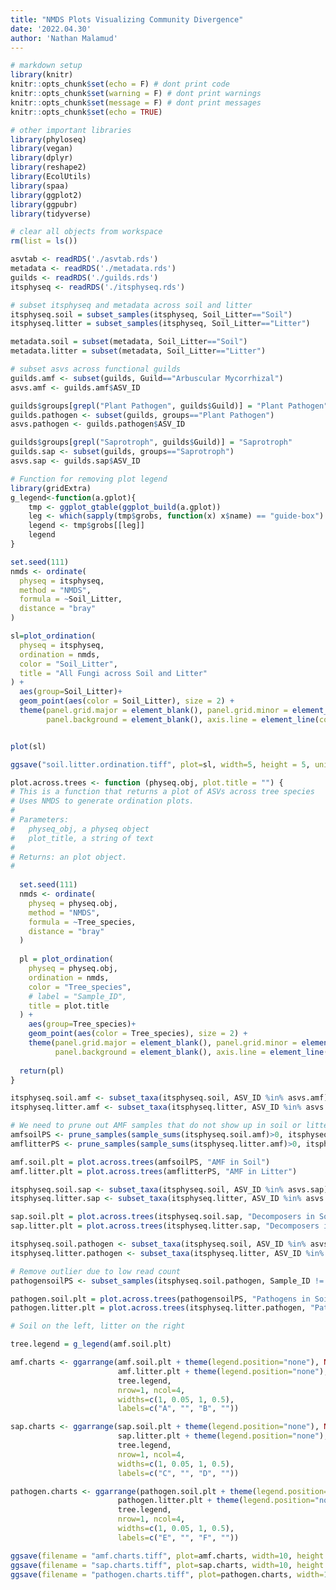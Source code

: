 ```yaml
---
title: "NMDS Plots Visualizing Community Divergence"
date: '2022.04.30'
author: 'Nathan Malamud'
---
```


```r
# markdown setup
library(knitr)
knitr::opts_chunk$set(echo = F) # dont print code
knitr::opts_chunk$set(warning = F) # dont print warnings
knitr::opts_chunk$set(message = F) # dont print messages
knitr::opts_chunk$set(echo = TRUE)

# other important libraries
library(phyloseq)
library(vegan)
library(dplyr)
library(reshape2)
library(EcolUtils)
library(spaa)
library(ggplot2)
library(ggpubr)
library(tidyverse)

# clear all objects from workspace
rm(list = ls())

asvtab <- readRDS('./asvtab.rds')
metadata <- readRDS('./metadata.rds')
guilds <- readRDS('./guilds.rds')
itsphyseq <- readRDS('./itsphyseq.rds')

# subset itsphyseq and metadata across soil and litter
itsphyseq.soil = subset_samples(itsphyseq, Soil_Litter=="Soil")
itsphyseq.litter = subset_samples(itsphyseq, Soil_Litter=="Litter")

metadata.soil = subset(metadata, Soil_Litter=="Soil")
metadata.litter = subset(metadata, Soil_Litter=="Litter")

# subset asvs across functional guilds
guilds.amf <- subset(guilds, Guild=="Arbuscular Mycorrhizal")
asvs.amf <- guilds.amf$ASV_ID

guilds$groups[grepl("Plant Pathogen", guilds$Guild)] = "Plant Pathogen"
guilds.pathogen <- subset(guilds, groups=="Plant Pathogen")
asvs.pathogen <- guilds.pathogen$ASV_ID

guilds$groups[grepl("Saprotroph", guilds$Guild)] = "Saprotroph"
guilds.sap <- subset(guilds, groups=="Saprotroph")
asvs.sap <- guilds.sap$ASV_ID

# Function for removing plot legend
library(gridExtra)
g_legend<-function(a.gplot){
    tmp <- ggplot_gtable(ggplot_build(a.gplot))
    leg <- which(sapply(tmp$grobs, function(x) x$name) == "guide-box")
    legend <- tmp$grobs[[leg]]
    legend
}
```

```r
set.seed(111)
nmds <- ordinate(
  physeq = itsphyseq,
  method = "NMDS",
  formula = ~Soil_Litter,
  distance = "bray"
)

sl=plot_ordination(
  physeq = itsphyseq,
  ordination = nmds,
  color = "Soil_Litter",
  title = "All Fungi across Soil and Litter"
) + 
  aes(group=Soil_Litter)+
  geom_point(aes(color = Soil_Litter), size = 2) +
  theme(panel.grid.major = element_blank(), panel.grid.minor = element_blank(),
        panel.background = element_blank(), axis.line = element_line(colour = "black"),strip.text = element_text(colour = 'white'),text = element_text(size=12),legend.text=element_text(size=12),legend.title = element_blank())


plot(sl)

ggsave("soil.litter.ordination.tiff", plot=sl, width=5, height = 5, units="in", dpi=300, compression="lzw")
```

```r

plot.across.trees <- function (physeq.obj, plot.title = "") {
# This is a function that returns a plot of ASVs across tree species
# Uses NMDS to generate ordination plots.
#
# Parameters:
#   physeq_obj, a physeq object
#   plot_title, a string of text
#
# Returns: an plot object.
#
  
  set.seed(111)
  nmds <- ordinate(
    physeq = physeq.obj,
    method = "NMDS",
    formula = ~Tree_species,
    distance = "bray"
  )
  
  pl = plot_ordination(
    physeq = physeq.obj,
    ordination = nmds,
    color = "Tree_species",
    # label = "Sample_ID",
    title = plot.title
  ) + 
    aes(group=Tree_species)+
    geom_point(aes(color = Tree_species), size = 2) +
    theme(panel.grid.major = element_blank(), panel.grid.minor = element_blank(),
          panel.background = element_blank(), axis.line = element_line(colour = "black"),strip.text = element_text(colour = 'white'),text = element_text(size=12),legend.text=element_text(size=12),legend.title = element_blank())
  
  return(pl)
}

```

```r
itsphyseq.soil.amf <- subset_taxa(itsphyseq.soil, ASV_ID %in% asvs.amf)
itsphyseq.litter.amf <- subset_taxa(itsphyseq.litter, ASV_ID %in% asvs.amf)

# We need to prune out AMF samples that do not show up in soil or litter
amfsoilPS <- prune_samples(sample_sums(itsphyseq.soil.amf)>0, itsphyseq.soil.amf)
amflitterPS <- prune_samples(sample_sums(itsphyseq.litter.amf)>0, itsphyseq.litter.amf)

amf.soil.plt = plot.across.trees(amfsoilPS, "AMF in Soil")
amf.litter.plt = plot.across.trees(amflitterPS, "AMF in Litter")
```

```r
itsphyseq.soil.sap <- subset_taxa(itsphyseq.soil, ASV_ID %in% asvs.sap)
itsphyseq.litter.sap <- subset_taxa(itsphyseq.litter, ASV_ID %in% asvs.sap)

sap.soil.plt = plot.across.trees(itsphyseq.soil.sap, "Decomposers in Soil")
sap.litter.plt = plot.across.trees(itsphyseq.litter.sap, "Decomposers in Litter")
```

```r
itsphyseq.soil.pathogen <- subset_taxa(itsphyseq.soil, ASV_ID %in% asvs.pathogen)
itsphyseq.litter.pathogen <- subset_taxa(itsphyseq.litter, ASV_ID %in% asvs.pathogen)

# Remove outlier due to low read count
pathogensoilPS <- subset_samples(itsphyseq.soil.pathogen, Sample_ID != "HITR_182HS")

pathogen.soil.plt = plot.across.trees(pathogensoilPS, "Pathogens in Soil")
pathogen.litter.plt = plot.across.trees(itsphyseq.litter.pathogen, "Pathogens in Litter")
```

```r
# Soil on the left, litter on the right

tree.legend = g_legend(amf.soil.plt)

amf.charts <- ggarrange(amf.soil.plt + theme(legend.position="none"), NULL,
                        amf.litter.plt + theme(legend.position="none"),
                        tree.legend,
                        nrow=1, ncol=4,
                        widths=c(1, 0.05, 1, 0.5),
                        labels=c("A", "", "B", ""))

sap.charts <- ggarrange(sap.soil.plt + theme(legend.position="none"), NULL,
                        sap.litter.plt + theme(legend.position="none"),
                        tree.legend,
                        nrow=1, ncol=4,
                        widths=c(1, 0.05, 1, 0.5),
                        labels=c("C", "", "D", ""))

pathogen.charts <- ggarrange(pathogen.soil.plt + theme(legend.position="none"), NULL,
                        pathogen.litter.plt + theme(legend.position="none"),
                        tree.legend,
                        nrow=1, ncol=4,
                        widths=c(1, 0.05, 1, 0.5),
                        labels=c("E", "", "F", ""))

ggsave(filename = "amf.charts.tiff", plot=amf.charts, width=10, height = 5, units="in", dpi=300, compression="lzw")
ggsave(filename = "sap.charts.tiff", plot=sap.charts, width=10, height = 5, units="in", dpi=300, compression="lzw")
ggsave(filename = "pathogen.charts.tiff", plot=pathogen.charts, width=10, height = 5, units="in", dpi=300, compression="lzw")
```
